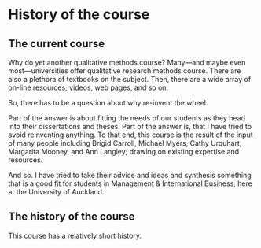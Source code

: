 # History of the course {#history}

## The current course

Why do yet another qualitative methods course? Many---and maybe even
most---universities offer qualitative research methods course. There
are also a plethora of textbooks on the subject. Then, there are a wide array of on-line resources; videos, web pages, and so on.

So, there has to be a question about why re-invent the wheel.

Part of the answer is about fitting the needs of our students as they
head into their dissertations and theses. Part of the answer is, that
I have tried to avoid reinventing anything. To that end, this course
is the result of the input of many people including Brigid Carroll,
Michael Myers, Cathy Urquhart, Margarita Mooney, and Ann Langley;
drawing on existing expertise and resources.

And so. I have tried to take their advice and ideas and synthesis something that
is a good fit for students in Management & International Business,
here at the University of Auckland.


## The history of the course

This course has a relatively short history.
